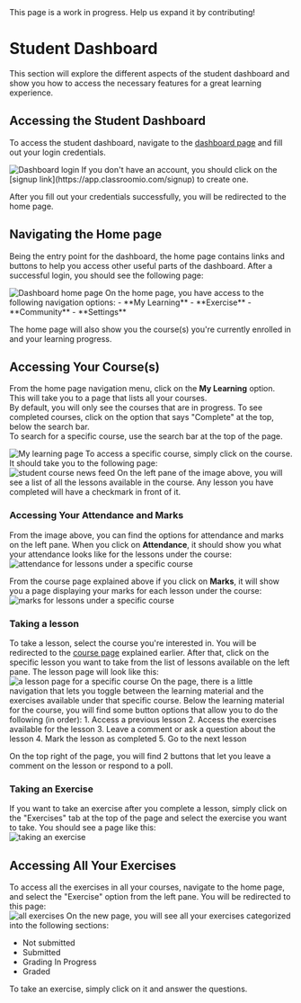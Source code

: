 
<Callout emoji='🚨'>
	This page is a work in progress. Help us expand it by contributing!
</Callout>

# Student Dashboard

This section will explore the different aspects of the student dashboard and show you how to access the necessary features for a great learning experience.

## Accessing the Student Dashboard
To access the student dashboard, navigate to the [dashboard page](https://app.classroomio.com/login) and fill out your login credentials.
<br/>

<Image src={DashboardLogin} alt="Dashboard login" quality="100" />

<Callout type="info">
	If you don't have an account, you should click on the [signup link](https://app.classroomio.com/signup) to create one.
</Callout>

After you fill out your credentials successfully, you will be redirected to the home page.

## Navigating the Home page
Being the entry point for the dashboard, the home page contains links and buttons to help you access other useful parts of the dashboard. After a successful login, you should see the following page:
<br/>

<Image src={DashboardHomepage} alt="Dashboard home page" quality="100" />
On the home page, you have access to the following navigation options:
	- **My Learning**
	- **Exercise**
	- **Community**
	- **Settings**

The home page will also show you the course(s) you're currently enrolled in and your learning progress.

## Accessing Your Course(s)
From the home page navigation menu, click on the **My Learning** option. This will take you to a page that lists all your courses.<br/> 
By default, you will only see the courses that are in progress. To see completed courses, click on the option that says "Complete" at the top, below the search bar. <br/>
To search for a specific course, use the search bar at the top of the page. 
<br/>

<Image src={StudentMyLearning} alt="My learning page" quality="100" />
To access a specific course, simply click on the course. It should take you to the following page:
<br/>
<Image src={StudentCourse} alt="student course news feed" quality="100"/>
On the left pane of the image above, you will see a list of all the lessons available in the course. Any lesson you have completed will have a checkmark in front of it.

### Accessing Your Attendance and Marks
From the image above, you can find the options for attendance and marks on the left pane. When you click on **Attendance**, it should show you what your attendance looks like for the lessons under the course:
<br/>
<Image src={StudentCourseAttencance} alt="attendance for lessons under a specific course" quality="100"/>

From the course page explained above if you click on **Marks**, it will show you a page displaying your marks for each lesson under the course:
<br/>
<Image src={StudentCourseMarks} alt="marks for lessons under a specific course" quality="100"/>

### Taking a lesson
To take a lesson, select the course you're interested in. You will be redirected to the [course page](#accessing-your-courses) explained earlier. After that, click on the specific lesson you want to take from the list of lessons available on the left pane. The lesson page will look like this:
<br/>
<Image src={StudentCourseLesson} alt="a lesson page for a specific course" quality="100"/>
On the page, there is a little navigation that lets you toggle between the learning material and the exercises available under that specific course.
Below the learning material for the course, you will find some button options that allow you to do the following (in order):
    1. Access a previous lesson
	2. Access the exercises available for the lesson
	3. Leave a comment or ask a question about the lesson
	4. Mark the lesson as completed
	5. Go to the next lesson

On the top right of the page, you will find 2 buttons that let you leave a comment on the lesson or respond to a poll.

### Taking an Exercise
If you want to take an exercise after you complete a lesson, simply click on the "Exercises" tab at the top of the page and select the exercise you want to take. You should see a page like this:
<br/>
<Image src={StudentTakeExercise} alt="taking an exercise" quality="100"/>


## Accessing All Your Exercises
To access all the exercises in all your courses, navigate to the home page, and select the "Exercise" option from the left pane. You will be redirected to this page:
<br/>
<Image src={StudentExercises} alt="all exercises" quality="100"/>
On the new page, you will see all your exercises categorized into the following sections:
- Not submitted
- Submitted
- Grading In Progress
- Graded

To take an exercise, simply click on it and answer the questions.


